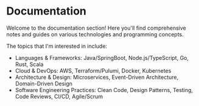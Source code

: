 # Documentation

Welcome to the documentation section! Here you'll find comprehensive notes and guides on various technologies and programming concepts.

The topics that I'm interested in include:
- Languages & Frameworks: Java/SpringBoot, Node.js/TypeScript, Go, Rust, Scala
- Cloud & DevOps: AWS, Terraform/Pulumi, Docker, Kubernetes
- Architecture & Design: Microservices, Event-Driven Architecture, Domain-Driven Design
- Software Engineering Practices: Clean Code, Design Patterns, Testing, Code Reviews, CI/CD, Agile/Scrum



